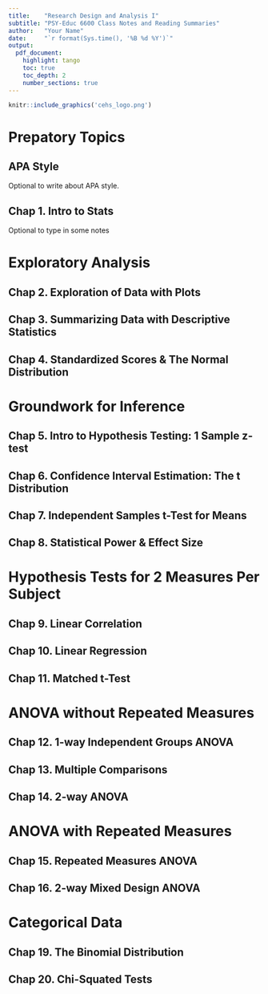 ---
title:    "Research Design and Analysis I"
subtitle: "PSY-Educ 6600 Class Notes and Reading Summaries"
author:   "Your Name"
date:     "`r format(Sys.time(), '%B %d %Y')`"
output:  
  pdf_document:
    highlight: tango
    toc: true
    toc_depth: 2 
    number_sections: true
---



```{r, echo=FALSE, out.width = "40%", fig.align='center', fig.cap="Taught by Sarah Schwartz and Tyson Barrett"}
knitr::include_graphics('cehs_logo.png')
```



\clearpage

# Prepatory Topics {-}

## APA Style


Optional to write about APA style.





\clearpage

## Chap 1. Intro to Stats

Optional to type in some notes



\clearpage

# Exploratory Analysis

## Chap 2. Exploration of Data with Plots





\clearpage

## Chap 3. Summarizing Data with Descriptive Statistics





\clearpage

## Chap 4. Standardized Scores & The Normal Distribution





\clearpage

# Groundwork for Inference

## Chap 5. Intro to Hypothesis Testing: 1 Sample z-test




\clearpage

## Chap 6. Confidence Interval Estimation: The t Distribution




\clearpage

## Chap 7. Independent Samples t-Test for Means




\clearpage

## Chap 8. Statistical Power & Effect Size






\clearpage

# Hypothesis Tests for 2 Measures Per Subject

## Chap 9. Linear Correlation




\clearpage

## Chap 10. Linear Regression




\clearpage

## Chap 11. Matched t-Test





\clearpage

# ANOVA without Repeated Measures

## Chap 12. 1-way Independent Groups ANOVA





\clearpage

## Chap 13. Multiple Comparisons





\clearpage

## Chap 14. 2-way ANOVA





\clearpage

# ANOVA with Repeated Measures

## Chap 15. Repeated Measures ANOVA






\clearpage

## Chap 16. 2-way Mixed Design ANOVA





\clearpage

# Categorical Data

## Chap 19. The Binomial Distribution





\clearpage

## Chap 20. Chi-Squated Tests





